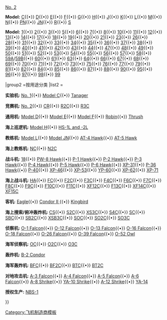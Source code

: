 {{Navbox
|name = 柯蒂斯公司生产的飞机
|state = {{{state|autocollapse}}}
|title = [[柯蒂斯飞机与发动机公司|柯蒂斯公司]]生产的飞机
|group1 = 产商<br>编号
|list1 = <div>
[[Curtiss No. 1|No. 1]]{{•}}
[[Curtiss No. 2|No. 2]]

'''Model:'''
[[AEA June Bug|C]]{{•}}
[[Curtiss Model D|D]]{{•}}
[[Curtiss Model E|E]]{{•}}
[[Curtiss Model F|F]]{{•}}
[[Curtiss Model G|G]]{{•}}
[[Curtiss Model H|H]]{{•}}
[[Curtiss Model J|J]]{{•}}
[[Curtiss Model K|K]]{{•}}
[[Curtiss Model L|L]]{{•}}
[[Curtiss Model M|M]]{{•}}
[[Curtiss Model N|N]]{{•}}
[[Curtiss PN-1|PN]]{{•}}
[[Curtiss JN-4|JN]]{{•}}
[[Curtiss Model R|R]]{{•}}
[[Curtiss Model S|S]]

'''Model:'''
[[Curtiss JN-4|1]]{{•}}
[[Curtiss Model R|2]]{{•}}
[[Curtiss T Wanamaker Triplane|3]]{{•}}
[[Curtiss Model N|5]]{{•}}
[[Curtiss Model H|6]]{{•}}
[[Curtiss FL|7]]{{•}}
[[Curtiss HS|8]]{{•}}
[[Curtiss Model S|10]]{{•}}
[[Curtiss Autoplane|11]]{{•}}
[[Curtiss Model 12|12]]{{•}}
[[Curtiss BAT|13]]{{•}}
[[Curtiss BAP|14]]{{•}}
[[Curtiss Model 17|17]]{{•}}
[[Curtiss 18|18]]{{•}}
[[Curtiss Eagle|19]]{{•}}
[[Curtiss Crane|20]]{{•}}
[[Curtiss PN-1|21]]{{•}}
[[Curtiss CR|23]]{{•}}
[[Orenco D|26]]{{•}}
[[Naval Aircraft Factory TS|28]]{{•}}
[[Curtiss CS|31]]{{•}}
[[Curtiss R2C|32]]{{•}}
[[P-1 Hawk|33]]{{•}}
[[P-1 Hawk|34]]{{•}}
[[P-6 Hawk|35]]{{•}}
[[Martin NBS-1|36]]{{•}}
[[Curtiss Falcon|37]]{{•}}
[[Curtiss Falcon|38]]{{•}}
[[Naval Aircraft Factory TS|39]]{{•}}
[[Curtiss Carrier Pigeon|40]]{{•}}
[[Curtiss Lark|41]]{{•}}
[[Curtiss R3C|42]]{{•}}
[[F7C Seahawk|43]]{{•}}
[[Curtiss Falcon|44]]{{•}}
[[P-6 Hawk|47]]{{•}}
[[Curtiss Fledgling|48]]{{•}}
[[Curtiss Falcon|49]]{{•}}
[[Curtiss Robin|50]]{{•}}
[[Curtiss Fledgling|51]]{{•}}
[[B-2 Condor|52]]{{•}}
[[B-2 Condor|53]]{{•}}
[[Curtiss Tanager|54]]{{•}}
[[Curtiss Kingbird|55]]{{•}}
[[Curtiss Thrush|56]]{{•}}
[[Curtiss Teal|57]]{{•}}
[[F9C Sparrowhawk|58]]{{•}}
[[Curtiss A-8|59A]]/[[YA-10 Shrike|59B]]{{•}}
[[A-12 Shrike|60]]{{•}}
[[Curtiss Falcon|61]]{{•}}
[[P-6 Hawk|63]]{{•}}
[[F11C Goshawk|64]]{{•}}
[[Curtiss XP-31|66]]{{•}}
[[BF2C Goshawk|67]]{{•}}
[[BF2C Goshawk|68]]{{•}}
[[BF2C Goshawk|69]]{{•}}
[[Curtiss XF13C|70]]{{•}}
[[SOC Seagull|71]]{{•}}
[[Curtiss Falcon|72]]{{•}}
[[SBC Helldiver|73]]{{•}}
[[P-36 Hawk|75]]{{•}}
[[Curtiss YA-14|76]]{{•}}
[[SBC Helldiver|77]]{{•}}
[[BF2C Goshawk|79]]{{•}}
[[Curtiss P-40|81]]{{•}}
[[SO3C Seamew|82]]{{•}}
[[SB2C Helldiver|84]]{{•}}
[[O-52 Owl|85]]{{•}}
[[Curtiss XP-46|86]]{{•}}
[[Curtiss P-40|87]]{{•}}
[[Curtiss YP-60|88]]{{•}}
[[Curtiss YP-60|90]]{{•}}
[[Curtiss YP-60|95]]{{•}}
[[Curtiss BTC|96]]{{•}}
[[SC Seahawk|97]]{{•}}
[[Curtiss BT2C|98]]{{•}}
[[Curtiss F15C|99]]
</div>
|group2 =按用途分类
|list2 = <div>
{{colbegin}}
'''实验机:'''
[[Curtiss No. 1|No. 1]]{{•}}
[[AEA June Bug|Model C]]{{•}}
[[Curtiss Tanager|Tanager]]

'''竞赛机:'''
[[Curtiss No. 2|No. 2]]{{•}}
[[Curtiss CR|CR]]{{•}}
[[Curtiss R2C|R2C]]{{•}}
[[Curtiss R3C|R3C]]

'''通用机:'''
[[Curtiss Model D|Model D]]{{•}}
[[Curtiss Model E|Model E]]{{•}}
[[Curtiss Model F|Model F]]{{•}}
[[Curtiss Robin|Robin]]{{•}}
[[Curtiss Thrush|Thrush]]

'''海上巡逻机:'''
[[Curtiss Model H|Model H]]{{•}}
[[Curtiss HS|HS-1L and -2L]]

'''教练机:'''
[[Curtiss Model L|Model L]]{{•}}
[[Curtiss JN-4|Model JN]]{{•}}
[[P-1 Hawk|AT-4 Hawk]]{{•}}
[[P-1 Hawk|AT-5 Hawk]]

'''海上教练机:'''
[[Curtiss NC|NC]]{{•}}
[[Curtiss Fledgling|N2C]]

'''战斗机:'''
[[Curtiss 18|18]]{{•}}
[[P-1 Hawk|PW-8 Hawk]]{{•}}
[[P-1 Hawk]]{{•}}
[[P-1 Hawk|P-2 Hawk]]{{•}}
[[P-1 Hawk|P-3 Hawk]]{{•}}
[[P-1 Hawk|P-4 Hawk]]{{•}}
[[P-1 Hawk|P-5 Hawk]]{{•}}
[[P-6 Hawk]]{{•}}
[[Curtiss XP-31|XP-31]]{{•}}
[[P-36 Hawk]]{{•}}
[[Curtiss P-40|P-40]]{{•}}
[[Curtiss XP-46|XP-46]]{{•}}
[[Curtiss YP-60|XP-53]]{{•}}
[[Curtiss YP-60|YP-60]]{{•}}
[[Curtiss XP-62|XP-62]]{{•}}
[[Curtiss XP-71|XP-71]]

'''海上战斗机:'''
[[Curtiss HA|HA]]{{•}}
[[Naval Aircraft Factory TS|FC]]{{•}}
[[Curtiss F2C|F2C]]{{•}}
[[Curtiss F3C|F3C]]{{•}}
[[Naval Aircraft Factory TS|F4C]]{{•}}
[[F6C Hawk|F6C]]{{•}}
[[F7C Seahawk|F7C]]{{•}}
[[Curtiss Falcon|F8C]]{{•}}
[[F9C Sparrowhawk|F9C]]{{•}}
[[F10C Helldiver|F10C]]{{•}}
[[F11C Goshawk|F11C]]{{•}}
[[SBC Helldiver|XF12C]]{{•}}
[[Curtiss XF13C|F13C]]{{•}}
[[Curtiss XF14C|XF14C]]{{•}}
[[Curtiss XF15C|XF15C]] 

'''客机:'''
[[Curtiss Eagle|Eagle]]{{•}}
[[Curtiss T-32 Condor II|Condor II ]]{{•}}
[[Curtiss Kingbird|Kingbird]]


'''海上搜索/俯冲轰炸机:'''
[[Curtiss CS|CS]]{{•}}
[[YA-10 Shrike|S2C]]{{•}}
[[Curtiss Falcon|XS3C]]{{•}}
[[F10C Helldiver|S4C]]{{•}}
[[SC Seahawk|SC]]{{•}}
[[SBC Helldiver|SBC]]{{•}}
[[SB2C Helldiver|SB2C]]{{•}}
[[Curtiss XSB3C|XSB3C]]{{•}}
[[SOC Seagull|SOC]]{{•}}
[[Curtiss SO2C|SO2C]]{{•}}
[[SO3C Seamew|SO3C]]

'''侦察机:'''
[[Curtiss Falcon|O-1 Falcon]]{{•}}
[[Curtiss Falcon|O-12 Falcon]]{{•}}
[[Curtiss Falcon|O-13 Falcon]]{{•}}
[[Curtiss Falcon|O-16 Falcon]]{{•}}
[[Curtiss Falcon|O-18 Falcon]]{{•}}
[[Curtiss Falcon|O-26 Falcon]]{{•}}
[[Curtiss Falcon|O-39 Falcon]]{{•}}
[[O-52 Owl|O-52 Owl]]

'''海军侦察机:'''
[[Curtiss Falcon|OC]]{{•}}
[[Curtiss Falcon|O2C]]{{•}}
[[SOC Seagull|O3C]]

'''轰炸机:'''
[[Curtiss B-2 Condor|B-2 Condor]]

'''海军轰炸机:'''
[[F11C Goshawk|BFC]]{{•}}
[[BF2C Goshawk|BF2C]]{{•}}
[[Curtiss BTC|BTC]]{{•}}
[[Curtiss BT2C|BT2C]]

'''对地攻击机:'''
[[Curtiss Falcon|A-3 Falcon]]{{•}}
[[Curtiss Falcon|A-4 Falcon]]{{•}}
[[Curtiss Falcon|A-5 Falcon]]{{•}}
[[Curtiss Falcon|A-6 Falcon]]{{•}}
[[Curtiss A-8|A-8 Shrike]]{{•}}
[[YA-10 Shrike|YA-10 Shrike]]{{•}}
[[A-12 Shrike|A-12 Shrike]]{{•}}
[[Curtiss YA-14|YA-14]]

'''授权生产:'''
[[Martin NBS-1|NBS-1]]
{{colend}}
</div>
}}<noinclude>
[[Category:飞机制造商模板]]
</noinclude>